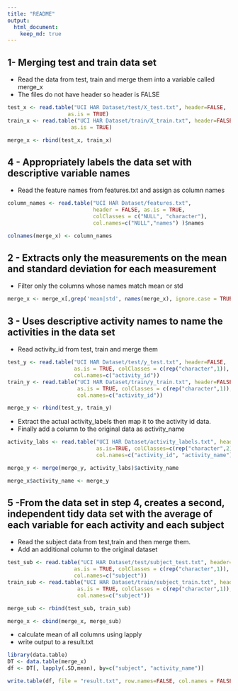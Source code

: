 ```yaml
---
title: "README"
output: 
  html_document:
    keep_md: true
---
```


## 1- Merging test and train data set

* Read the data from test, train and merge them into a variable called merge_x
* The files do not have header so header is FALSE

```r
test_x <- read.table("UCI HAR Dataset/test/X_test.txt", header=FALSE, 
                   as.is = TRUE)
train_x <- read.table("UCI HAR Dataset/train/X_train.txt", header=FALSE,
                    as.is = TRUE)

merge_x <- rbind(test_x, train_x)
```

## 4 - Appropriately labels the data set with descriptive variable names

* Read the feature names from features.txt and assign as column names

```r
column_names <- read.table("UCI HAR Dataset/features.txt", 
                           header = FALSE, as.is = TRUE, 
                           colClasses = c("NULL", "character"), 
                           col.names=c("NULL","names") )$names

colnames(merge_x) <- column_names
```

## 2 - Extracts only the measurements on the mean and standard deviation for each measurement

* Filter  only the columns whose names match mean or std 

```r
merge_x <- merge_x[,grep('mean|std', names(merge_x), ignore.case = TRUE)]
```

## 3 - Uses descriptive activity names to name the activities in the data set

* Read activity_id from test, train and merge them

```r
test_y <- read.table("UCI HAR Dataset/test/y_test.txt", header=FALSE,
                     as.is = TRUE, colClasses = c(rep("character",1)),
                     col.names=c("activity_id"))
train_y <- read.table("UCI HAR Dataset/train/y_train.txt", header=FALSE,
                      as.is = TRUE, colClasses = c(rep("character",1)),
                      col.names=c("activity_id"))

merge_y <- rbind(test_y, train_y)
```

* Extract the actual activity_labels then map it to the activity id data.
* Finally add a column to the original data as activity_name

```r
activity_labs <- read.table("UCI HAR Dataset/activity_labels.txt", header=FALSE,
                            as.is=TRUE, colClasses=c(rep("character",2)), 
                            col.names=c("activity_id", "activity_name"))

merge_y <- merge(merge_y, activity_labs)$activity_name

merge_x$activity_name <- merge_y
```

## 5 -From the data set in step 4, creates a second, independent tidy data set with the average of each variable for each activity and each subject

* Read the subject data from test,train and then merge them.
* Add an additional column to the original dataset

```r
test_sub <- read.table("UCI HAR Dataset/test/subject_test.txt", header=FALSE,
                     as.is = TRUE, colClasses = c(rep("character",1)),
                     col.names=c("subject"))
train_sub <- read.table("UCI HAR Dataset/train/subject_train.txt", header=FALSE,
                      as.is = TRUE, colClasses = c(rep("character",1)),
                      col.names=c("subject"))

merge_sub <- rbind(test_sub, train_sub)

merge_x <- cbind(merge_x, merge_sub)
```

* calculate mean of all columns using lapply
* write output to a result.txt

```r


library(data.table)
DT <- data.table(merge_x)
df <- DT[, lapply(.SD,mean), by=c("subject", "activity_name")]

write.table(df, file = "result.txt", row.names=FALSE, col.names = FALSE)
```